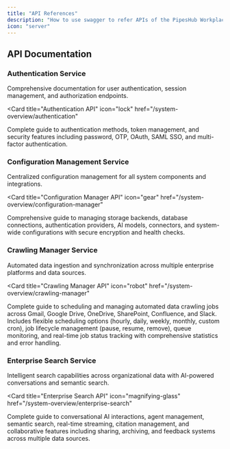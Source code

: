 ```yaml
---
title: "API References"
description: "How to use swagger to refer APIs of the PipesHub Workplace AI platform"
icon: "server"
---
```


## API Documentation

### Authentication Service
Comprehensive documentation for user authentication, session management, and authorization endpoints.

<Card
  title="Authentication API"
  icon="lock"
  href="/system-overview/authentication"
>
  Complete guide to authentication methods, token management, and security features including password, OTP, OAuth, SAML SSO, and multi-factor authentication.
</Card>

### Configuration Management Service
Centralized configuration management for all system components and integrations.

<Card
  title="Configuration Manager API"
  icon="gear"
  href="/system-overview/configuration-manager"
>
  Comprehensive guide to managing storage backends, database connections, authentication providers, AI models, connectors, and system-wide configurations with secure encryption and health checks.
</Card>

### Crawling Manager Service
Automated data ingestion and synchronization across multiple enterprise platforms and data sources.

<Card
title="Crawling Manager API"
icon="robot"
href="/system-overview/crawling-manager"
>
Complete guide to scheduling and managing automated data crawling jobs across Gmail, Google Drive, OneDrive, SharePoint, Confluence, and Slack. Includes flexible scheduling options (hourly, daily, weekly, monthly, custom cron), job lifecycle management (pause, resume, remove), queue monitoring, and real-time job status tracking with comprehensive statistics and error handling.
</Card>

### Enterprise Search Service
Intelligent search capabilities across organizational data with AI-powered conversations and semantic search.

<Card
  title="Enterprise Search API"
  icon="magnifying-glass"
  href="/system-overview/enterprise-search"
>
  Complete guide to conversational AI interactions, agent management, semantic search, real-time streaming, citation management, and collaborative features including sharing, archiving, and feedback systems across multiple data sources.
</Card>